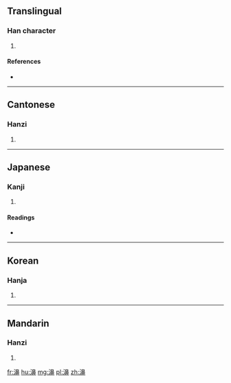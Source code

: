 ==Translingual==

===Han character===
{{Han char|rn=85|rad=水|as=14|sn=17|four=36146|canj=EHUL}}

# {{defn|Han|sort=水14}}

====References====
* {{Han ref|kx=0655.350|dkj=18496|dj=1066.080|hdz=31770.070|uh=6FDE|ud=28638|bh=ED57|bd=60759}}

----

==Cantonese==

===Hanzi===
{{yue-hanzi|jyut=|y=pei3}}

# {{defn|lang=yue|sort=水14}}

----

==Japanese==

===Kanji===
{{ja-kanji|grade=|rs=水14}}

# {{defn|lang=ja|sort=水14}}

====Readings====
* {{ja-readings|on=[[ひ]] (hi), [[へい]] (hei), [[はい]] (hai), [[び]] (bi)|kun=}}

----

==Korean==

===Hanja===
{{ko-hanja|hangeul=비|eumhun=|rv=bi|mr=pi|y=pi}}

# {{defn|lang=ko|sort=水14}}

----

==Mandarin==

===Hanzi===
{{cmn-hanzi|pin=[[pì]] ([[pi4]])|wg=p'i<sup>4</sup>}}

# {{defn|lang=cmn|sort=水14}}

[[fr:濞]]
[[hu:濞]]
[[mg:濞]]
[[pl:濞]]
[[zh:濞]]